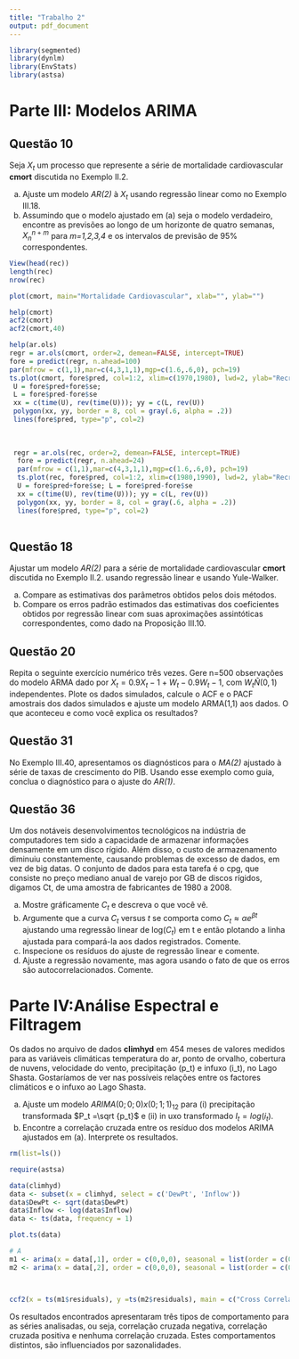 ```yaml
---
title: "Trabalho 2"
output: pdf_document
---
```

```r
library(segmented)
library(dynlm)
library(EnvStats)
library(astsa)

```



# Parte III: Modelos ARIMA

## Questão 10

Seja $X_t$ um processo que represente a série de mortalidade cardiovascular **cmort** discutida no Exemplo II.2.

(a) Ajuste um modelo *AR(2)* à $X_t$ usando regressão linear como no Exemplo III.18.
(b) Assumindo que o modelo ajustado em (a) seja o modelo verdadeiro, encontre as previsões ao longo de um horizonte de quatro semanas, $X_n^{n+m}$ para *m=1,2,3,4* e os intervalos de previsão de 95% correspondentes.


```r

View(head(rec))
length(rec)
nrow(rec)

plot(cmort, main="Mortalidade Cardiovascular", xlab="", ylab="")

help(cmort)
acf2(cmort)
acf2(cmort,40)

help(ar.ols)
regr = ar.ols(cmort, order=2, demean=FALSE, intercept=TRUE)
fore = predict(regr, n.ahead=100)
par(mfrow = c(1,1),mar=c(4,3,1,1),mgp=c(1.6,.6,0), pch=19)
ts.plot(cmort, fore$pred, col=1:2, xlim=c(1970,1980), lwd=2, ylab="Recrutamento", xlab="Tempo")
 U = fore$pred+fore$se; 
 L = fore$pred-fore$se
 xx = c(time(U), rev(time(U))); yy = c(L, rev(U))
 polygon(xx, yy, border = 8, col = gray(.6, alpha = .2))
 lines(fore$pred, type="p", col=2)
 
 
 
 regr = ar.ols(rec, order=2, demean=FALSE, intercept=TRUE)
  fore = predict(regr, n.ahead=24)
  par(mfrow = c(1,1),mar=c(4,3,1,1),mgp=c(1.6,.6,0), pch=19)
  ts.plot(rec, fore$pred, col=1:2, xlim=c(1980,1990), lwd=2, ylab="Recrutamento", xlab="Tempo")
  U = fore$pred+fore$se; L = fore$pred-fore$se
  xx = c(time(U), rev(time(U))); yy = c(L, rev(U))
  polygon(xx, yy, border = 8, col = gray(.6, alpha = .2))
  lines(fore$pred, type="p", col=2)
  
```


## Questão 18

Ajustar um modelo *AR(2)* para a série de mortalidade cardiovascular **cmort** discutida no Exemplo II.2. usando regressão linear e usando Yule-Walker.

(a) Compare as estimativas dos parâmetros obtidos pelos dois métodos.
(b) Compare os erros padrão estimados das estimativas dos coeficientes obtidos por regressão linear com suas aproximações assintóticas correspondentes, como dado na Proposição III.10.


## Questão 20

Repita o seguinte exercício numérico três vezes. Gere n=500 observações do modelo ARMA dado por
$X_t=0.9X_t-1+W_t-0.9W_t-1$,
com $W_t \tilde N(0,1)$ independentes. Plote os dados simulados, calcule o ACF e o PACF amostrais dos dados simulados e ajuste um modelo ARMA(1,1) aos dados. O que aconteceu e como você explica os resultados?


## Questão 31

No Exemplo III.40, apresentamos os diagnósticos para o *MA(2)* ajustado à série de taxas de crescimento do PIB. Usando esse exemplo como guia, conclua o diagnóstico para o ajuste do *AR(1)*. 

## Questão 36

Um dos notáveis desenvolvimentos tecnológicos na indústria de computadores tem sido a capacidade de armazenar informações densamente em um disco rígido. Além disso, o custo de armazenamento diminuiu constantemente, causando problemas de excesso de dados, em vez de big datas. O conjunto de dados para esta tarefa é o cpg, que consiste no preço mediano anual de varejo por GB de discos rígidos, digamos Ct, de uma amostra de fabricantes de 1980 a 2008.

(a) Mostre gráficamente $C_t$ e descreva o que você vê.
(b) Argumente que a curva $C_t$ versus *t* se comporta como $C_t \approx \alpha e^{\beta t}$ ajustando uma regressão linear de log($C_t$) em t e então plotando a linha ajustada para compará-la aos dados registrados. Comente.
(c) Inspecione os resíduos do ajuste de regressão linear e comente.
(d) Ajuste a regressão novamente, mas agora usando o fato de que os erros são autocorrelacionados. Comente.

# Parte IV:Análise Espectral e Filtragem

Os dados no arquivo de dados **climhyd** em 454 meses de valores medidos para as variáveis climáticas temperatura do ar, ponto de orvalho, cobertura de nuvens, velocidade do vento, precipitação (p_t) e infuxo (i_t), no Lago Shasta. Gostaríamos de ver nas possíveis relações entre os factores climáticos e o infuxo ao Lago Shasta.

(a) Ajuste um modelo $ARIMA (0;0;0)x(0;1;1)_{12}$ para (i) precipitação transformada $P_t =\sqrt {p_t}$ e (ii) in uxo transformado $I_t= log(i_t)$.
(b) Encontre a correlação cruzada entre os resíduo dos modelos ARIMA ajustados em (a). Interprete os resultados.

```r
rm(list=ls())

require(astsa)

data(climhyd)
data <- subset(x = climhyd, select = c('DewPt', 'Inflow'))
data$DewPt <- sqrt(data$DewPt)
data$Inflow <- log(data$Inflow)
data <- ts(data, frequency = 1)

plot.ts(data)

# A 
m1 <- arima(x = data[,1], order = c(0,0,0), seasonal = list(order = c(0,1,1), period = 12))
m2 <- arima(x = data[,2], order = c(0,0,0), seasonal = list(order = c(0,1,1), period = 12))



ccf2(x = ts(m1$residuals), y =ts(m2$residuals), main = c("Cross Correlation Plot"))


```

Os resultados encontrados apresentaram três tipos de comportamento para as séries analisadas, ou seja, correlação cruzada negativa, correlação cruzada positiva e nenhuma correlação cruzada. Estes comportamentos distintos, são influenciados por sazonalidades.
